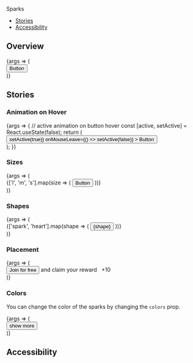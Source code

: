 

<Meta title="Components/Sparks" component={Sparks} />

<PageHeader>Sparks</PageHeader>

- [Stories](#stories)
- [Accessibility](#accessibility)

## Overview

<Canvas>
  <Story name="Default" args={{active: true}}>
    {args => (
      <div style={{width: 300}}>
        <Sparks {...args} active>
          <Button variant="solid-indigo" size={args.size || 'l'}>
            Button
          </Button>
        </Sparks>
      </div>
    )}
  </Story>
</Canvas>

<ArgsTable story="Default" />

## Stories

### Animation on Hover

<Canvas>
  <Story name="Hover" parameters={{backgrounds: {default: 'facebook'}}}>
    {args => {
      // active animation on button hover
      const [active, setActive] = React.useState(false);
      return (
        <div style={{width: 300}}>
          <Sparks
            {...args}
            variant="l"
            shape="spark"
            delay={0}
            iterationCount={5}
            active={active}
          >
            <Button
              variant="solid-inverted"
              size="l"
              onMouseEnter={() => setActive(true)}
              onMouseLeave={() => setActive(false)}
            >
              Button
            </Button>
          </Sparks>
        </div>
      );
    }}
  </Story>
</Canvas>

### Sizes

<Canvas>
  <Story name="Sizes">
    {args => (
      <div style={{width: 300}}>
        {['l', 'm', 's'].map(size => (
          <StoryVariant label={`size - ${size}`} key={size}>
            <Sparks
              {...args}
              variant={size}
              shape="spark"
              active
              iterationCount={Infinity}
              delay={500}
            >
              <Button variant="solid-indigo" size={size}>
                Button
              </Button>
            </Sparks>
          </StoryVariant>
        ))}
      </div>
    )}
  </Story>
</Canvas>

### Shapes

<Canvas>
  <Story name="Shapes">
    {args => (
      <div>
        {['spark', 'heart'].map(shape => (
          <StoryVariant label={`shape - ${shape}`} key={shape}>
            <Sparks
              {...args}
              variant="l"
              shape={shape}
              active
              iterationCount={Infinity}
              delay={500}
            >
              <Button variant="solid-light" size="l">
                {shape}
              </Button>
            </Sparks>
          </StoryVariant>
        ))}
      </div>
    )}
  </Story>
</Canvas>

### Placement

<Canvas>
  <Story name="Placement">
    {args => (
      <div
        style={{
          background: 'var(--blue-30)',
          borderRadius: '24px',
          padding: '4px',
          width: '300px',
        }}
      >
        <Sparks
          {...args}
          variant="l"
          shape="spark"
          style={{width: '100%'}}
          active
          iterationCount={Infinity}
          delay={500}
        >
          <Button variant="solid-indigo" size="m" fullWidth>
            Join for free
          </Button>
        </Sparks>
        <Text
          size="xsmall"
          weight="bold"
          style={{
            display: 'flex',
            alignItems: 'center',
            width: '100%',
            justifyContent: 'center',
            padding: '2px',
          }}
        >
          and claim your reward &nbsp;
          <Counter icon="points" size="xxs">
            +10
          </Counter>
        </Text>
      </div>
    )}
  </Story>
</Canvas>

### Colors

You can change the color of the sparks by changing the `colors` prop.

<Canvas>
  <Story
    name="Colors"
    args={{
      colors: [
        'var(--indigo-20)',
        'var(--indigo-30)',
        'var(--indigo-40)',
        'var(--indigo-50)',
      ],
    }}
  >
    {args => (
      <div>
        <Sparks
          {...args}
          variant="l"
          shape="spark"
          active
          iterationCount={Infinity}
          delay={500}
        >
          <Button variant="transparent" size="l">
            show more
          </Button>
        </Sparks>
      </div>
    )}
  </Story>
</Canvas>

## Accessibility

<SparksA11y />
